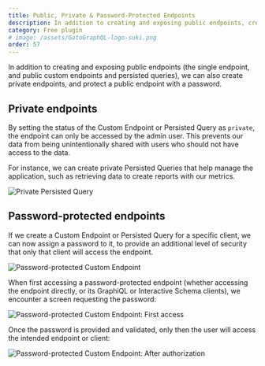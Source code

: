 ```yaml
---
title: Public, Private & Password-Protected Endpoints
description: In addition to creating and exposing public endpoints, create private endpoints, and protect a public endpoint with a password.
category: Free plugin
# image: /assets/GatoGraphQL-logo-suki.png
order: 57
---
```


In addition to creating and exposing public endpoints (the single endpoint, and public custom endpoints and persisted queries), we can also create private endpoints, and protect a public endpoint with a password.

## Private endpoints

By setting the status of the Custom Endpoint or Persisted Query as `private`, the endpoint can only be accessed by the admin user. This prevents our data from being unintentionally shared with users who should not have access to the data.

For instance, we can create private Persisted Queries that help manage the application, such as retrieving data to create reports with our metrics.

![Private Persisted Query](/assets/guides/upstream/private-persisted-query.png "Private Persisted Query")

## Password-protected endpoints

If we create a Custom Endpoint or Persisted Query for a specific client, we can now assign a password to it, to provide an additional level of security that only that client will access the endpoint.

![Password-protected Custom Endpoint](/assets/guides/upstream/password-protected-custom-endpoint.png "Password-protected Custom Endpoint")

When first accessing a password-protected endpoint (whether accessing the endpoint directly, or its GraphiQL or Interactive Schema clients), we encounter a screen requesting the password:

![Password-protected Custom Endpoint: First access](/assets/guides/upstream/password-protected-custom-endpoint-unauthorized.png "Password-protected Custom Endpoint: First access")

Once the password is provided and validated, only then the user will access the intended endpoint or client:

![Password-protected Custom Endpoint: After authorization](/assets/guides/upstream/password-protected-custom-endpoint-authorized.png "Password-protected Custom Endpoint: After authorization")